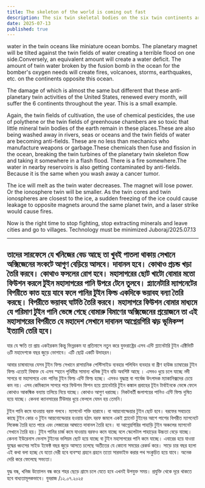 ```yaml
---
title: The skeleton of the world is coming out fast
description: The six twin skeletal bodies on the six twin continents are the twin bodies of twin carbon that hold together the seventh of our twin Earths.
date: 2025-07-13
published: true
---
```


water in the twin oceans like miniature ocean bombs. The planetary magnet will be tilted against the twin fields of water creating a terrible flood on one side.Conversely, an equivalent amount will create a water deficit. The amount of twin water broken by the fusion bomb in the ocean for the bomber's oxygen needs will create fires, volcanoes, storms, earthquakes, etc. on the continents opposite this ocean.

The damage of which is almost the same but different that these anti-planetary twin activities of the United States, renewed every month, will suffer the 6 continents throughout the year. This is a small example.

Again, the twin fields of cultivation, the use of chemical pesticides, the use of polythene or the twin fields of greenhouse chambers are so toxic that little mineral twin bodies of the earth remain in these places.These are also being washed away in rivers, seas or oceans and the twin fields of water are becoming anti-fields.  These are no less than mechanics who manufacture weapons or garbage.These chemicals then fuse and fission in the ocean, breaking the twin turbines of the planetary twin skeleton flow and taking it somewhere in a flash flood. There is a fire somewhere.The water in nearby reservoirs is also getting contaminated by anti-fields. Because it is the same when you wash away a cancer tumor.

The ice will melt as the twin water decreases. The magnet will lose power. Or the ionosphere twin will be smaller. As the twin cores and twin ionospheres are closest to the ice, a sudden freezing of the ice could cause leakage to opposite magnets around the same planet twin, and a laser strike would cause fires.

Now is the right time to stop fighting, stop extracting minerals and leave cities and go to villages. Technology must be minimized
Juboraj/2025.07.13

---

## তাদের সারফেসে যে খনিজের বেড আছে তা খুবই পাতলা থাকায়  সেখানে অক্সিজেনের সংকটে আগুণ বেড়িয়ে আসবে। দাবানল হবে। কোথাও প্রচন্ড খড়া তৈরি করবে। কোথাও ফসলের রোগ হবে। মহাসাগরের  ছোট খাটো বোমার মতো ফিউশন করলে  টুইন মহাসাগরের পানি উপরে টেনে তুলবে। প্ল‍্যানেটারি ম‍্যাগনেটের বিপরীতে কাত হয়ে যাবে ফলে পানির টুইন ফিল্ড একদিকে ভয়াবহ বন‍্যা তৈরি করছে। বিপরীতে ভয়াবহ ঘাটতি তৈরি করবে। মহাসাগরে ফিউশন বোমার মাধ‍্যমে যে পরিমাণ টুইন পানি ভেঙ্গে গেছে বোমারু বিমাণের অক্সিজেনের প্রয়োজনে তা এই মহাসাগরের বিপরীতে যে মহাদেশ সেখানে দাবানল আগ্নেয়গিরি ঝড় ভূমিকম্প ইত‍্যাদি তেরি হবে।

যার যে ক্ষতি তা প্রায়  একইরকম কিন্তু ভিন্নরকম যা প্রতিমাসে নতুন করে যুক্তরাষ্ট্রের এসব এন্টি প্ল‍্যানেটারি টুইন এক্টিভিটি ৬টি মহাদেশকে বছর জুড়ে ভোগাবে। এটি ছোট্ট একটি উদাহরন।

আবার চাষাবাদের যেসব টুইন ফিল্ড সেখানে রাসায়নিক পেস্টিসাইড ব‍্যবহার  পলিথিন ব‍্যবহার বা গ্রীণ হাউজ চ‍্যাম্বারের টুইন ফিল্ড এতোই বিষাক্ত যে এসব স্হানে পৃথিবীর সামান‍্য খনিজ টুইন বডি অবশিষ্ট আছে । এসবও ধুয়ে চলে যাচ্ছে নদী সাগরে বা মহাসাগরে এবং পানির টুইন ফিল্ড এন্টি ফিল্ড হচ্ছে।  এসবও  যুদ্ধাস্ত্র বা গার্বেজ উৎপাদক ম‍্যাকানিক্সদের চেয়ে কম নয়। এসব কেমিক‍্যাল সাগরে পরে ফিউশন ফিশন হয়ে প্ল‍্যানেটারি টুইন কঙ্কাল প্রবাহের টূইন টার্বাইনকে ভেঙ্গে ফেলে কোথাও আকষ্মিক বন‍্যায় তলিয়ে নিয়ে যাচ্ছে। কোথাও আগুণ ধরাচ্ছে। নিকটবর্তী জলাশয়ের পানিও এন্টি ফিল্ড দুষিত হয়ে যাচ্ছে। কেননা ক‍্যানসারের  টিউমার ধুয়ে ফেললে যেমন হয় তেমনি।

টুইন পানি কমে যাওয়ায় বরফ গলবে। ম‍্যাগনেট শক্তি হারাবে। বা আয়নোস্ফেয়ার টুইন ছোট হবে। বরফের সবচেয়ে কাছে টুইন কোর ও টুইন আয়নোস্ফেয়ার হওয়ায় হঠাৎ বরফ জমলে একই প্ল‍্যানেট টুইনের আশে পাশের বিপরীত  ম‍্যাগনেটে লিকেজ তৈরি হতে পারে এবং লেজারের আঘাতে দাবানল তৈরি হবে। যা আগ্নেয়গিরির পাহাড়ি টুইন অঞ্চলের ম‍্যাগনেট সেখানে তৈরি হয়। টুইন পানির চার্জ কমে যাওয়ায়  বরফও কমে যাচ্ছে বলে স্কেলেটাল পাহাড়ের উচ্চতা বেড়ে যাচ্ছে।কেননা ইউরেনাস ভেনাস টুইনের ভলিয়ম ছোট হয়ে যাচ্ছে বা টুইন মহাসাগরের পানি কমে যাচ্ছে। এবারের হয়ে যাওয়া যুদ্ধের ধ্বংসের সাইড ইফেক্ট বছর জুড়ে আসতে চলেছে অতীতের যে কোনো সময়ের রেকর্ড করে। সাড়ে চার বছর হলো  এই কথা বলা হচ্ছে যে যতো দেরী হবে ব‍্যবস্হা গ্রহনে গ্রহনে ততো সারভাইভ করার পথ সংকুচিত হয়ে যাবে। অনেক দেরি করে ফেলেছে  সভ‍্যতা। 
 
যুদ্ধ বন্ধ, খনিজ উত্তোলন বন্ধ করে শহর ছেড়ে গ্রামে চলে যেতে হবে এখনই উপযুক্ত সময়। প্রযুক্তি থেকে দূরে থাকতে হবে বাধ‍্যতামূলকভাবে।
যুবরাজ /১২.০৭.২০২৫
